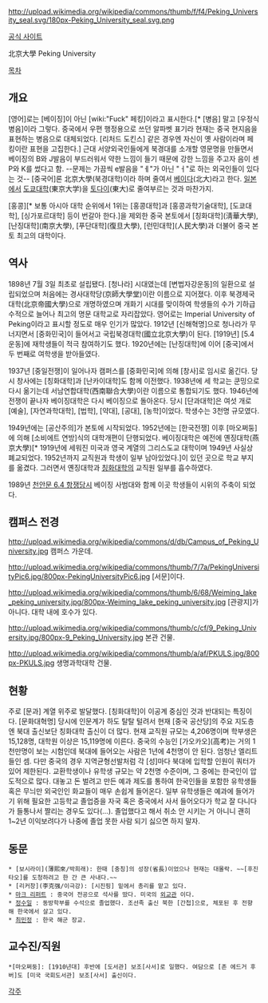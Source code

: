 http://upload.wikimedia.org/wikipedia/commons/thumb/f/f4/Peking_University_seal.svg/180px-Peking_University_seal.svg.png

[http://english.pku.edu.cn/ 공식 사이트]

北京大學
Peking University

[[목차]]
== 개요 ==
[영어]로는 [베이징]이 아닌 [wiki:"Fuck" 페킹]이라고 표시한다.[* [병음] 말고 [우정식 병음]이라 그렇다. 중국에서 우편 행정용으로 쓰던 알파벳 표기라 현재는 중국 현지음을 표현하는 병음으로 대체되었다. [리처드 도킨스] 같은 경우엔 자신이 옛 사람이라며 페킹이란 표현을 고집한다.] 근대 서양외국인들에게 북경대를 소개할 영문명을 만들면서 베이징의 B와 J발음이 부드러워서 약한 느낌이 들기 때문에 강한 느낌을 주고자 음이 센 P와 K를 썼다고 함. --문제는 가끔씩 e발음을 "ㅔ"가 아닌 "ㅓ"로 하는 외국인들이 있다는 것-- [중국어]론 北京大學(북경대학)이라 하며 줄여서 [[베이다]](北大)라고 한다. [[일본]]에서 [[도쿄대학]](東京大学)을 [[토다이]](東大)로 줄여부르는 것과 마찬가지. 

[홍콩][* 보통 아시아 대학 순위에서 1위는 [홍콩대학]과 [홍콩과학기술대학], [도쿄대학], [싱가포르대학] 등이 번갈아 한다.]을 제외한 중국 본토에서 [칭화대학](淸華大學), [난징대학](南京大學), [푸단대학](復旦大學), [런민대학](人民大學)과 더불어 중국 본토 최고의 대학이다.

== 역사 ==
1898년 7월 3일 최초로 설립됐다. [청나라] 시대였는데 [변법자강운동]의 일환으로 설립되었으며 처음에는 경사대학당(京師大學堂)이란 이름으로 지어졌다. 이후 북경제국대학(北京帝國大學)으로 개명하였으며 개화기 시대를 맞이하여 학생들의 수가 기하급수적으로 늘어나 최고의 명문 대학교로 자리잡았다. 영어로는 Imperial University of Peking이라고 표시할 정도로 매우 인기가 많았다. 1912년 [신해혁명]으로 청나라가 무너지면서 [중화민국]이 들어서고 국립북경대학(國立北京大學)이 된다. [1919년] [5.4운동]에 재학생들이 적극 참여하기도 했다. 1920년에는 [난징대학]에 이어 [중국]에서 두 번째로 여학생을 받아들였다.

1937년 [중일전쟁]이 일어나자 캠퍼스를 [중화민국]에 의해 [창사]로 임시로 옮긴다. 당시 창사에는 [칭화대학]과 [난카이대학]도 함께 이전했다. 1938년에 세 학교는 쿤밍으로 다시 옮기는데 서남연합대학(西南聯合大學)이란 이름으로 통합되기도 했다. 1946년에 전쟁이 끝나자 베이징대학은 다시 베이징으로 돌아온다. 당시 [단과대학]은 여섯 개로 [예술], [자연과학대학], [법학], [약대], [공대], [농학]이었다. 학생수는 3천명 규모였다. 

1949년에는 [공산주의]가 본토에 시작되었다. 1952년에는 [한국전쟁] 이후 [마오쩌둥]에 의해 [소비에트 연방]식의 대학개편이 단행되었다. 베이징대학은 예전에 옌징대학(燕京大學)[* 1919년에 세워진 미국과 영국 계열의 그리스도교 대학이며 1949년 사실상 폐교되었다. 1952년까지 교직원과 학생이 일부 남아있었다.]이 있던 곳으로 학교 부지를 옮겼다. 그러면서 옌징대학과 [[칭화대학]]의 교직원 일부를 흡수하였다.

1989년 [[천안문 6.4 항쟁]]당시 베이징 사범대와 함께 이곳 학생들이 시위의 주축이 되었다.

== 캠퍼스 전경 ==
http://upload.wikimedia.org/wikipedia/commons/d/db/Campus_of_Peking_University.jpg
캠퍼스 가운데.

http://upload.wikimedia.org/wikipedia/commons/thumb/7/7a/PekingUniversityPic6.jpg/800px-PekingUniversityPic6.jpg
[서문]이다.

http://upload.wikimedia.org/wikipedia/commons/thumb/6/68/Weiming_lake_peking_university.jpg/800px-Weiming_lake_peking_university.jpg
[관광지]가 아니다. 대학 내에 호수가 있다.

http://upload.wikimedia.org/wikipedia/commons/thumb/c/cf/9_Peking_University.jpg/800px-9_Peking_University.jpg
본관 건물.

http://upload.wikimedia.org/wikipedia/commons/thumb/a/af/PKULS.jpg/800px-PKULS.jpg
생명과학대학 건물.

== 현황 ==
주로 [문과] 계열 위주로 발달했다. [칭화대학]이 이공계 중심인 것과 반대되는 특징이다. [문화대혁명] 당시에 인문계가 하도 탈탈 털려서 현재 [중국 공산당]의 주요 지도층엔 북대 출신보단 칭화대학 출신이 더 많다. 현재 교직원 규모는 4,206명이며 학부생은 15,128명, 대학원 이상은 15,119명에 이른다. 중국의 수능인 [가오카오](高考)는 거의 1천만명이 보는 시험인데 북대에 들어오는 사람은 1년에 4천명이 안 된다. 엄청난 엘리트들인 셈. 다만 중국의 경우 지역균형선발처럼 각 [성]마다 북대에 입학할 인원이 쿼터가 있어 제한된다. 교환학생이나 유학생 규모는 약 2천명 수준이며, 그 중에는 한국인이 압도적으로 많다. 대놓고 돈 벌려고 만든 예과 제도를 통하여 한국인들을 포함한 유학생들 혹은 무늬만 외국인인 화교들이 매우 손쉽게 들어온다. 일부 유학생들은 예과에 들어가기 위해 필요한 고등학교 졸업증을 자국 혹은 중국에서 사서 들어오다가 학교 잘 다니다가 들통나서 짤리는 경우도 있다(...). 졸업했다고 해서 취소 안 시키는 거 아니니 괜히 1~2년 이익보려다가 나중에 졸업 못한 사람 되기 싫으면 하지 말자.

== 동문 ==
 * [보시라이](薄熙來/박희래): 한때 [충칭]의 성장(省長)이었으나 현재는 대몰락. ~~[후진타오]를 도청하려고 한 간 큰 사내다.~~
 * [리커창](李克强/이극강): [시진핑] 밑에서 총리를 맡고 있다.
 * [[마크 리퍼트]] : 중국어 전공으로 석사를 땄다. 미국의 [[외교관]] 이다. 
 * [[정수일]] : 동방학부를 수석으로 졸업했다. 조선족 출신 북한 [간첩]으로, 체포된 후 전향해 한국에서 살고 있다.
 * [[최민정]] : 한국 해군 장교.

== 교수진/직원 ==
 *[마오쩌둥]: [1910년대] 후반에 [도서관] 보조[사서]로 일했다. 여담으로 [존 에드거 후버]도 [미국 국회도서관] 보조[사서] 출신이다.

[[각주]]
